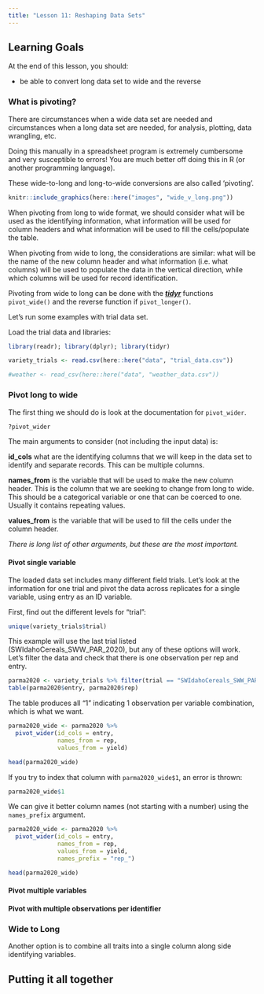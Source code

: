 ```yaml
---
title: "Lesson 11: Reshaping Data Sets"
---
```



::: {.callout-caution collapse="false"}
## Learning Goals

At the end of this lesson, you should: 

* be able to convert long data set to wide and the reverse
:::

### What is pivoting? 

There are circumstances when a wide data set are needed and circumstances when a long data set are needed, for analysis, plotting, data wrangling, etc.

Doing this manually in a spreadsheet program is extremely cumbersome and very susceptible to errors! You are much better off doing this in R (or another programming language). 

These wide-to-long and long-to-wide conversions are also called 'pivoting'. 

```r
knitr::include_graphics(here::here("images", "wide_v_long.png"))
```
When pivoting from long to wide format, we should consider what will be used as the identifying information, what information will be used for column headers and what information will be used to fill the cells/populate the table. 

When pivoting from wide to long, the considerations are similar: what will be the name of the new column header and what information (i.e. what columns) will be used to populate the data in the vertical direction, while which columns will be used for record identification. 

Pivoting from wide to long can be done with the [***tidyr***](https://tidyr.tidyverse.org/) functions `pivot_wide()` and the reverse function if `pivot_longer()`. 


Let's run some examples with trial data set. 

Load the trial data and libraries:
```r
library(readr); library(dplyr); library(tidyr)

variety_trials <- read.csv(here::here("data", "trial_data.csv")) 

#weather <- read_csv(here::here("data", "weather_data.csv"))
```
### Pivot long to wide

The first thing we should do is look at the documentation for `pivot_wider`.
```r
?pivot_wider
```

The main arguments to consider (not including the input data) is:

**id_cols** what are the identifying columns that we will keep in the data set to identify and separate records. This can be multiple columns. 

**names_from** is the variable that will be used to make the new column header. This is the column that we are seeking to change from long to wide. This should be a categorical variable or one that can be coerced to one. Usually it contains repeating values. 

**values_from** is the variable that will be used to fill the cells under the column header. 


*There is long list of other arguments, but these are the most important.*


#### Pivot single variable

The loaded data set includes many different field trials. Let's look at the information for one trial and pivot the data across replicates for a single variable, using entry as an ID variable. 

First, find out the different levels for "trial":

```r
unique(variety_trials$trial)
```

This example will use the last trial listed (SWIdahoCereals_SWW_PAR_2020), but any of these options will work. Let's filter the data and check that there is one observation per rep and entry. 

```r
parma2020 <- variety_trials %>% filter(trial == "SWIdahoCereals_SWW_PAR_2020") 
table(parma2020$entry, parma2020$rep)
```
The table produces all "1" indicating 1 observation per variable combination, which is what we want. 


```r
parma2020_wide <- parma2020 %>% 
  pivot_wider(id_cols = entry,
              names_from = rep,
              values_from = yield)

head(parma2020_wide)
```

If you try to index that column with `parma2020_wide$1`, an error is thrown:
```r
parma2020_wide$1
```

We can give it better column names (not starting with a number) using the `names_prefix` argument.

```r
parma2020_wide <- parma2020 %>% 
  pivot_wider(id_cols = entry,
              names_from = rep,
              values_from = yield,
              names_prefix = "rep_")

head(parma2020_wide)
```
#### Pivot multiple variables

#### Pivot with multiple observations per identifier

### Wide to Long

Another option is to combine all traits into a single column along side identifying variables. 



::: {.callout-tip}
## Putting it all together


:::

